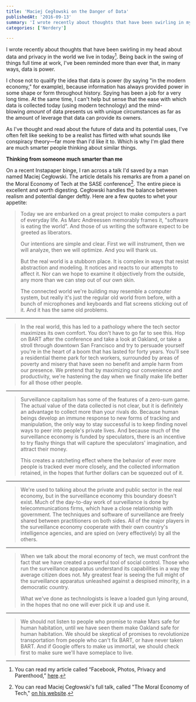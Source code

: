 ```yaml
---
title: 'Maciej Cegłowski on the Danger of Data'
publishedAt: '2016-09-13'
summary: 'I wrote recently about thoughts that have been swirling in my head about data and privacy in the world we live in today[^1]. Being back in the swing of things full time at work, I've been reminded mor...'
categories: ['Nerdery']

---
```


I wrote recently about thoughts that have been swirling in my head about data and privacy in the world we live in today[^1]. Being back in the swing of things full time at work, I've been reminded more than ever that, in many ways, data is power.

I chose not to qualify the idea that data is power (by saying "in the modern economy," for example), because information has always provided power in some shape or form throughout history. Spying has been a job for a very long time. At the same time, I can't help but sense that the ease with which data is collected today (using modern technology) and the mind-blowing *amount* of data presents us with unique circumstances as far as the amount of leverage that data can provide its owners.

As I've thought and read about the future of data and its potential uses, I've often felt like seeking to be a realist has flirted with what sounds like conspiracy theory—far more than I'd like it to. Which is why I'm glad there are much smarter people thinking about similar things.

**Thinking from someone much smarter than me**

On a recent Instapaper binge, I ran across a talk I'd saved by a man named Maciej Cegłowski. The article details his remarks are from a panel on the Moral Economy of Tech at the SASE conference[^2]. The entire piece is excellent and worth digesting. Cegłowski handles the balance between realism and potential danger deftly. Here are a few quotes to whet your appetite: 

> Today we are embarked on a great project to make computers a part of everyday life. As Marc Andreessen memorably frames it, "software is eating the world". And those of us writing the software expect to be greeted as liberators.  
>
> Our intentions are simple and clear. First we will instrument, then we will analyze, then we will optimize. And you will thank us.
>
> But the real world is a stubborn place. It is complex in ways that resist abstraction and modeling. It notices and reacts to our attempts to affect it. Nor can we hope to examine it objectively from the outside, any more than we can step out of our own skin.
> 
> The connected world we're building may resemble a computer system, but really it's just the regular old world from before, with a bunch of microphones and keyboards and flat screens sticking out of it. And it has the same old problems.

---

> In the real world, this has led to a pathology where the tech sector maximizes its own comfort. You don't have to go far to see this. Hop on BART after the conference and take a look at Oakland, or take a stroll through downtown San Francisco and try to persuade yourself you're in the heart of a boom that has lasted for forty years. You'll see a residential theme park for tech workers, surrounded by areas of poverty and misery that have seen no benefit and ample harm from our presence. We pretend that by maximizing our convenience and productivity, we're hastening the day when we finally make life better for all those other people.

---

> Surveillance capitalism has some of the features of a zero-sum game. The actual value of the data collected is not clear, but it is definitely an advantage to collect more than your rivals do. Because human beings develop an immune response to new forms of tracking and manipulation, the only way to stay successful is to keep finding novel ways to peer into people's private lives. And because much of the surveillance economy is funded by speculators, there is an incentive to try flashy things that will capture the speculators' imagination, and attract their money.
> 
> This creates a ratcheting effect where the behavior of ever more people is tracked ever more closely, and the collected information retained, in the hopes that further dollars can be squeezed out of it.

---

> We're used to talking about the private and public sector in the real economy, but in the surveillance economy this boundary doesn't exist. Much of the day-to-day work of surveillance is done by telecommunications firms, which have a close relationship with government. The techniques and software of surveillance are freely shared between practitioners on both sides. All of the major players in the surveillance economy cooperate with their own country's intelligence agencies, and are spied on (very effectively) by all the others.

---

> When we talk about the moral economy of tech, we must confront the fact that we have created a powerful tool of social control. Those who run the surveillance apparatus understand its capabilities in a way the average citizen does not. My greatest fear is seeing the full might of the surveillance apparatus unleashed against a despised minority, in a democratic country.
> 
> What we've done as technologists is leave a loaded gun lying around, in the hopes that no one will ever pick it up and use it.

---

> We should not listen to people who promise to make Mars safe for human habitation, until we have seen them make Oakland safe for human habitation. We should be skeptical of promises to revolutionize transportation from people who can't fix BART, or have never taken BART. And if Google offers to make us immortal, we should check first to make sure we'll have someplace to live.

[^1]: You can read my article called “Facebook, Photos, Privacy and Parenthood,” [here](/blog/facebook-photos-privacy-and-parenthood).

[^2]: You can read Maciej Cegłowski's full talk, called "The Moral Economy of Tech," [on his website](http://idlewords.com/talks/sase_panel.htm).
